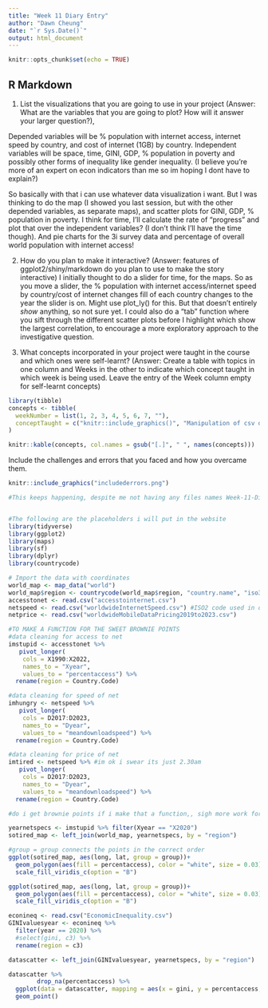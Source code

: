 ```yaml
---
title: "Week 11 Diary Entry"
author: "Dawn Cheung"
date: "`r Sys.Date()`"
output: html_document
---
```


```r
knitr::opts_chunk$set(echo = TRUE)
```

## R Markdown

(1) List the visualizations that you are going to use in your project (Answer: What are the variables that you are going to plot? How will it answer your larger question?),

Depended variables will be % population with internet access, internet speed by country, and cost of internet (1GB) by country.
Independent variables will be space, time, GINI, GDP, % population in poverty and possibly other forms of inequality like gender inequality. (I believe you're more of an expert on econ indicators than me so im hoping I dont have to explain?)

So basically with that i can use whatever data visualization i want. But I was thinking to do the map (I showed you last session, but with the other depended variables, as separate maps), and scatter plots for GINI, GDP, % population in poverty. I think for time, I'll calculate the rate of "progress" and plot that over the independent variables? (I don't think I'll have the time though). And pie charts for the 3i survey data and percentage of overall world population with internet access!


(2) How do you plan to make it interactive? (Answer: features of ggplot2/shiny/markdown do you plan to use to make the story interactive)
I initially thought to do a slider for time, for the maps. So as you move a slider, the % population with internet access/internet speed by country/cost of internet changes fill of each country changes to the year the slider is on. Might use plot_ly() for this. But that doesn't entirely *show* anything, so not sure yet. I could also do a "tab" function where you sift through the different scatter plots before I highlight which show the largest correlation, to encourage a more exploratory approach to the investigative question. 

(3) What concepts incorporated in your project were taught in the course and which ones were self-learnt? (Answer: Create a table with topics in one column and Weeks in the other to indicate which concept taught in which week is being used. Leave the entry of the Week column empty for self-learnt concepts)

```r
library(tibble)
concepts <- tibble(
  weekNumber = list(1, 2, 3, 4, 5, 6, 7, ""),
  conceptTaught = c("knitr::include_graphics()", "Manipulation of csv data", "Variable manipulation", "The concept of filtering! Especially for data cleaning & tidying", "Functions, because many of the plotting code is repettitive", "", "The concept of interactive pages and copying code but knowing what to change", "how to plot maps, how to make tables"),
)

knitr::kable(concepts, col.names = gsub("[.]", " ", names(concepts)))
```



Include the challenges and errors that you faced and how you overcame them.
```r
knitr::include_graphics("includederrors.png")

#This keeps happening, despite me not having any files names Week-11-Diary-Entry. I overcame this by just ensuring the name of my Rmd files do not have any spaces in them.


#The following are the placeholders i will put in the website
library(tidyverse)
library(ggplot2)
library(maps)
library(sf)
library(dplyr)
library(countrycode)

# Import the data with coordinates
world_map <- map_data("world")
world_map$region <- countrycode(world_map$region, "country.name", "iso3c")
accesstonet <- read.csv("accesstointernet.csv")
netspeed <- read.csv("worldwideInternetSpeed.csv") #ISO2 code used in dataset!
netprice <- read.csv("worldwideMobileDataPricing2019to2023.csv")

#TO MAKE A FUNCTION FOR THE SWEET BROWNIE POINTS
#data cleaning for access to net
imstupid <- accesstonet %>%
   pivot_longer(
    cols = X1990:X2022,
    names_to = "Xyear",
    values_to = "percentaccess") %>%
  rename(region = Country.Code)

#data cleaning for speed of net
imhungry <- netspeed %>%
   pivot_longer(
    cols = D2017:D2023,
    names_to = "Dyear",
    values_to = "meandownloadspeed") %>%
  rename(region = Country.Code)

#data cleaning for price of net
imtired <- netspeed %>% #im ok i swear its just 2.30am 
   pivot_longer(
    cols = D2017:D2023,
    names_to = "Dyear",
    values_to = "meandownloadspeed") %>%
  rename(region = Country.Code)

#do i get brownie points if i make that a function,, sigh more work for me ig

yearnetspecs <- imstupid %>% filter(Xyear == "X2020")
sotired_map <- left_join(world_map, yearnetspecs, by = "region")

#group = group connects the points in the correct order
ggplot(sotired_map, aes(long, lat, group = group))+
  geom_polygon(aes(fill = percentaccess), color = "white", size = 0.03)+
  scale_fill_viridis_c(option = "B")

ggplot(sotired_map, aes(long, lat, group = group))+
  geom_polygon(aes(fill = percentaccess), color = "white", size = 0.03)+
  scale_fill_viridis_c(option = "B")

econineq <- read.csv("EconomicInequality.csv")
GINIvaluesyear <- econineq %>%
  filter(year == 2020) %>%
  #select(gini, c3) %>%
  rename(region = c3)

datascatter <- left_join(GINIvaluesyear, yearnetspecs, by = "region")

datascatter %>% 
        drop_na(percentaccess) %>%
  ggplot(data = datascatter, mapping = aes(x = gini, y = percentaccess, colour = gdp)) +
  geom_point()
```